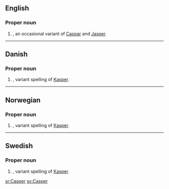 ==English==

===Proper noun===
{{en-proper noun}}

# {{given name|male}}, an occasional variant of [[Caspar]] and [[Jasper]].

----

==Danish==

===Proper noun===
{{infl|da|proper noun}}

# {{given name|male||da:}}, variant spelling of [[Kasper]].

----

==Norwegian==

===Proper noun===
{{infl|no|proper noun}}

# {{given name|male||no:}}, variant spelling of [[Kasper]].

----

==Swedish==

===Proper noun===
{{infl|sv|proper noun}}

# {{given name|male||sv:}}, variant spelling of [[Kasper]].

[[sr:Casper]]
[[sv:Casper]]